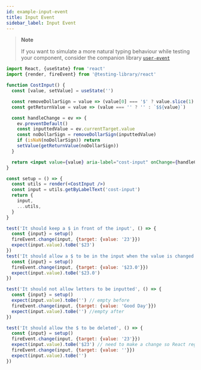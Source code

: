 ```yaml
---
id: example-input-event
title: Input Event
sidebar_label: Input Event
---
```


> **Note**
>
> If you want to simulate a more natural typing behaviour while testing your
> component, consider the companion library [`user-event`](user-event/intro.mdx)

```jsx
import React, {useState} from 'react'
import {render, fireEvent} from '@testing-library/react'

function CostInput() {
  const [value, setValue] = useState('')

  const removeDollarSign = value => (value[0] === '$' ? value.slice(1) : value)
  const getReturnValue = value => (value === '' ? '' : `$${value}`)

  const handleChange = ev => {
    ev.preventDefault()
    const inputtedValue = ev.currentTarget.value
    const noDollarSign = removeDollarSign(inputtedValue)
    if (isNaN(noDollarSign)) return
    setValue(getReturnValue(noDollarSign))
  }

  return <input value={value} aria-label="cost-input" onChange={handleChange} />
}

const setup = () => {
  const utils = render(<CostInput />)
  const input = utils.getByLabelText('cost-input')
  return {
    input,
    ...utils,
  }
}

test('It should keep a $ in front of the input', () => {
  const {input} = setup()
  fireEvent.change(input, {target: {value: '23'}})
  expect(input.value).toBe('$23')
})
test('It should allow a $ to be in the input when the value is changed', () => {
  const {input} = setup()
  fireEvent.change(input, {target: {value: '$23.0'}})
  expect(input.value).toBe('$23.0')
})

test('It should not allow letters to be inputted', () => {
  const {input} = setup()
  expect(input.value).toBe('') // empty before
  fireEvent.change(input, {target: {value: 'Good Day'}})
  expect(input.value).toBe('') //empty after
})

test('It should allow the $ to be deleted', () => {
  const {input} = setup()
  fireEvent.change(input, {target: {value: '23'}})
  expect(input.value).toBe('$23') // need to make a change so React registers "" as a change
  fireEvent.change(input, {target: {value: ''}})
  expect(input.value).toBe('')
})
```
